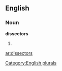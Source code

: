 ==English==

===Noun===
'''dissectors'''

# {{plural of|[[dissector]]}}

[[Category:English plurals]]

[[ar:dissectors]]